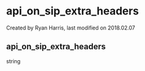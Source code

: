 
# api_on_sip_extra_headers 

 Created by  Ryan Harris, last modified on 2018.02.07

## api_on_sip_extra_headers

string


